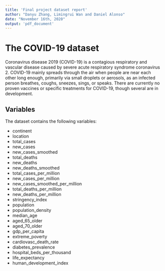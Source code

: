 ```yaml
---
title: 'Final project dataset report'
author: "Danyu Zhang, Limingrui Wan and Daniel Alonso"
date: "November 16th, 2020"
output: 'pdf_document'
---
```


# The COVID-19 dataset\

Coronavirus disease 2019 (COVID-19) is a contagious respiratory and vascular disease caused by severe acute respiratory syndrome coronavirus 2. COVID-19 mainly spreads through the air when people are near each other long enough, primarily via small droplets or aerosols, as an infected person breathes, coughs, sneezes, sings, or speaks. There are currently no proven vaccines or specific treatments for COVID-19, though several are in development.

## Variables

The dataset contains the following variables:

- continent
- location
- total_cases
- new_cases
- new_cases_smoothed
- total_deaths
- new_deaths
- new_deaths_smoothed
- total_cases_per_million
- new_cases_per_million
- new_cases_smoothed_per_million
- total_deaths_per_million
- new_deaths_per_million
- stringency_index
- population
- population_density
- median_age
- aged_65_older
- aged_70_older
- gdp_per_capita
- extreme_poverty
- cardiovasc_death_rate
- diabetes_prevalence
- hospital_beds_per_thousand
- life_expectancy
- human_development_index